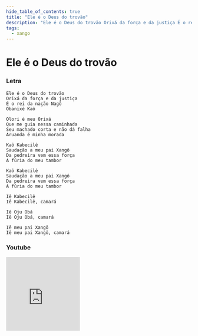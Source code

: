 ```yaml
---
hide_table_of_contents: true
title: "Ele é o Deus do trovão"
description: "Ele é o Deus do trovão Orixá da força e da justiça É o rei da nação Nagô Obanixé Kaô Olori é meu Orixá Que me guia nessa caminhada Seu machado corta e não dá falha Aruanda é minha morada Kaô Kabecilê Saudação a meu pai Xangô Da pedreira vem essa força A fúria do meu tambor Kaô Kabecilê Saudação a meu pai Xangô Da pedreira vem essa força A fúria do meu tambor Iê Kabecilê Iê Kabecilê, camará Iê Oju Obá Iê Oju Obá, camará Iê meu pai Xangô Iê meu pai Xangô, camará"
tags:
  - xango
---
```


# Ele é o Deus do trovão

### Letra

```text
Ele é o Deus do trovão
Orixá da força e da justiça
É o rei da nação Nagô
Obanixé Kaô

Olori é meu Orixá
Que me guia nessa caminhada
Seu machado corta e não dá falha
Aruanda é minha morada

Kaô Kabecilê
Saudação a meu pai Xangô
Da pedreira vem essa força
A fúria do meu tambor

Kaô Kabecilê
Saudação a meu pai Xangô
Da pedreira vem essa força
A fúria do meu tambor

Iê Kabecilê
Iê Kabecilê, camará

Iê Oju Obá
Iê Oju Obá, camará

Iê meu pai Xangô
Iê meu pai Xangô, camará
```

### Youtube

<iframe
  width="200"
  height="200"
  src="https://www.youtube.com/embed/N46wiqoY4QA"
  title="YouTube video player"
  frameborder="0"
  allow="accelerometer; autoplay; clipboard-write; encrypted-media; gyroscope; picture-in-picture; web-share"
  referrerpolicy="strict-origin-when-cross-origin"
  allowfullscreen
></iframe>